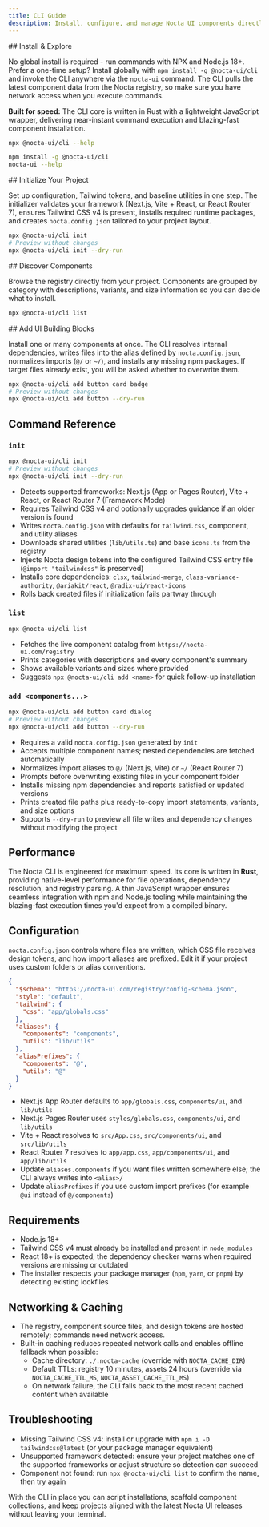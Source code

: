 ```yaml
---
title: CLI Guide
description: Install, configure, and manage Nocta UI components directly from your terminal.
---
```



<Steps>
<Step>
## Install & Explore

No global install is required - run commands with NPX and Node.js 18+. Prefer a one-time setup? Install globally with `npm install -g @nocta-ui/cli` and invoke the CLI anywhere via the `nocta-ui` command. The CLI pulls the latest component data from the Nocta registry, so make sure you have network access when you execute commands.

**Built for speed:** The CLI core is written in Rust with a lightweight JavaScript wrapper, delivering near-instant command execution and blazing-fast component installation.

```bash lineNumbers title="Terminal"
npx @nocta-ui/cli --help
```

```bash lineNumbers title="Terminal"
npm install -g @nocta-ui/cli
nocta-ui --help
```
</Step>

<Step>
## Initialize Your Project

Set up configuration, Tailwind tokens, and baseline utilities in one step. The initializer validates your framework (Next.js, Vite + React, or React Router 7), ensures Tailwind CSS v4 is present, installs required runtime packages, and creates `nocta.config.json` tailored to your project layout.

```bash lineNumbers title="Terminal"
npx @nocta-ui/cli init
# Preview without changes
npx @nocta-ui/cli init --dry-run
```
</Step>

<Step>
## Discover Components

Browse the registry directly from your project. Components are grouped by category with descriptions, variants, and size information so you can decide what to install.

```bash lineNumbers title="Terminal"
npx @nocta-ui/cli list
```
</Step>

<Step>
## Add UI Building Blocks

Install one or many components at once. The CLI resolves internal dependencies, writes files into the alias defined by `nocta.config.json`, normalizes imports (`@/` or `~/`), and installs any missing npm packages. If target files already exist, you will be asked whether to overwrite them.

```bash lineNumbers title="Terminal"
npx @nocta-ui/cli add button card badge
# Preview without changes
npx @nocta-ui/cli add button --dry-run
```
</Step>
</Steps>

## Command Reference

### `init`
```bash lineNumbers title="Terminal"
npx @nocta-ui/cli init
# Preview without changes
npx @nocta-ui/cli init --dry-run
```

- Detects supported frameworks: Next.js (App or Pages Router), Vite + React, or React Router 7 (Framework Mode)
- Requires Tailwind CSS v4 and optionally upgrades guidance if an older version is found
- Writes `nocta.config.json` with defaults for `tailwind.css`, component, and utility aliases
- Downloads shared utilities (`lib/utils.ts`) and base `icons.ts` from the registry
- Injects Nocta design tokens into the configured Tailwind CSS entry file (`@import "tailwindcss"` is preserved)
- Installs core dependencies: `clsx`, `tailwind-merge`, `class-variance-authority`, `@ariakit/react`, `@radix-ui/react-icons`
- Rolls back created files if initialization fails partway through

### `list`
```bash lineNumbers title="Terminal"
npx @nocta-ui/cli list
```
- Fetches the live component catalog from `https://nocta-ui.com/registry`
- Prints categories with descriptions and every component's summary
- Shows available variants and sizes where provided
- Suggests `npx @nocta-ui/cli add <name>` for quick follow-up installation

### `add <components...>`
```bash lineNumbers title="Terminal"
npx @nocta-ui/cli add button card dialog
# Preview without changes
npx @nocta-ui/cli add button --dry-run
```
- Requires a valid `nocta.config.json` generated by `init`
- Accepts multiple component names; nested dependencies are fetched automatically
- Normalizes import aliases to `@/` (Next.js, Vite) or `~/` (React Router 7)
- Prompts before overwriting existing files in your component folder
- Installs missing npm dependencies and reports satisfied or updated versions
- Prints created file paths plus ready-to-copy import statements, variants, and size options
- Supports `--dry-run` to preview all file writes and dependency changes without modifying the project

## Performance

The Nocta CLI is engineered for maximum speed. Its core is written in **Rust**, providing native-level performance for file operations, dependency resolution, and registry parsing. A thin JavaScript wrapper ensures seamless integration with npm and Node.js tooling while maintaining the blazing-fast execution times you'd expect from a compiled binary.

## Configuration

`nocta.config.json` controls where files are written, which CSS file receives design tokens, and how import aliases are prefixed. Edit it if your project uses custom folders or alias conventions.

```json lineNumbers title="nocta.config.json"
{
  "$schema": "https://nocta-ui.com/registry/config-schema.json",
  "style": "default",
  "tailwind": {
    "css": "app/globals.css"
  },
  "aliases": {
    "components": "components",
    "utils": "lib/utils"
  },
  "aliasPrefixes": {
    "components": "@",
    "utils": "@"
  }
}
```

- Next.js App Router defaults to `app/globals.css`, `components/ui`, and `lib/utils`
- Next.js Pages Router uses `styles/globals.css`, `components/ui`, and `lib/utils`
- Vite + React resolves to `src/App.css`, `src/components/ui`, and `src/lib/utils`
- React Router 7 resolves to `app/app.css`, `app/components/ui`, and `app/lib/utils`
- Update `aliases.components` if you want files written somewhere else; the CLI always writes into `<alias>/`
- Update `aliasPrefixes` if you use custom import prefixes (for example `@ui` instead of `@/components`)

## Requirements

- Node.js 18+
- Tailwind CSS v4 must already be installed and present in `node_modules`
- React 18+ is expected; the dependency checker warns when required versions are missing or outdated
- The installer respects your package manager (`npm`, `yarn`, or `pnpm`) by detecting existing lockfiles

## Networking & Caching

- The registry, component source files, and design tokens are hosted remotely; commands need network access.
- Built-in caching reduces repeated network calls and enables offline fallback when possible:
  - Cache directory: `./.nocta-cache` (override with `NOCTA_CACHE_DIR`)
  - Default TTLs: registry 10 minutes, assets 24 hours (override via `NOCTA_CACHE_TTL_MS`, `NOCTA_ASSET_CACHE_TTL_MS`)
  - On network failure, the CLI falls back to the most recent cached content when available

## Troubleshooting

- Missing Tailwind CSS v4: install or upgrade with `npm i -D tailwindcss@latest` (or your package manager equivalent)
- Unsupported framework detected: ensure your project matches one of the supported frameworks or adjust structure so detection can succeed
- Component not found: run `npx @nocta-ui/cli list` to confirm the name, then try again

With the CLI in place you can script installations, scaffold component collections, and keep projects aligned with the latest Nocta UI releases without leaving your terminal.
